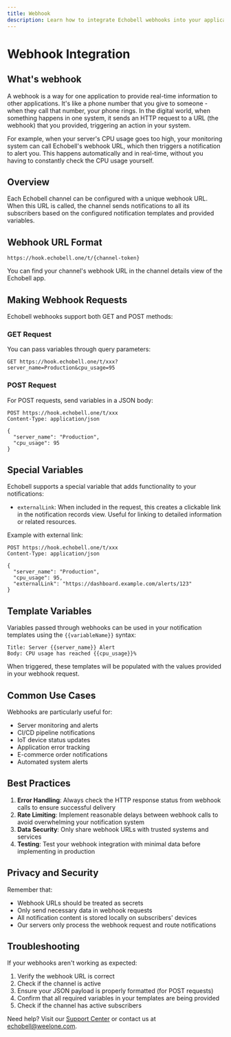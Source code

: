 ```yaml
---
title: Webhook
description: Learn how to integrate Echobell webhooks into your applications and services
---
```


# Webhook Integration

## What's webhook

A webhook is a way for one application to provide real-time information to other applications. It's like a phone number that you give to someone - when they call that number, your phone rings. In the digital world, when something happens in one system, it sends an HTTP request to a URL (the webhook) that you provided, triggering an action in your system.

For example, when your server's CPU usage goes too high, your monitoring system can call Echobell's webhook URL, which then triggers a notification to alert you. This happens automatically and in real-time, without you having to constantly check the CPU usage yourself.

## Overview

Each Echobell channel can be configured with a unique webhook URL. When this URL is called, the channel sends notifications to all its subscribers based on the configured notification templates and provided variables.

## Webhook URL Format

```
https://hook.echobell.one/t/{channel-token}
```

You can find your channel's webhook URL in the channel details view of the Echobell app.

## Making Webhook Requests

Echobell webhooks support both GET and POST methods:

### GET Request

You can pass variables through query parameters:

```http
GET https://hook.echobell.one/t/xxx?server_name=Production&cpu_usage=95
```

### POST Request

For POST requests, send variables in a JSON body:

```http
POST https://hook.echobell.one/t/xxx
Content-Type: application/json

{
  "server_name": "Production",
  "cpu_usage": 95
}
```

## Special Variables

Echobell supports a special variable that adds functionality to your notifications:

- `externalLink`: When included in the request, this creates a clickable link in the notification records view. Useful for linking to detailed information or related resources.

Example with external link:

```http
POST https://hook.echobell.one/t/xxx
Content-Type: application/json

{
  "server_name": "Production",
  "cpu_usage": 95,
  "externalLink": "https://dashboard.example.com/alerts/123"
}
```

## Template Variables

Variables passed through webhooks can be used in your notification templates using the `{{variableName}}` syntax:

```
Title: Server {{server_name}} Alert
Body: CPU usage has reached {{cpu_usage}}%
```

When triggered, these templates will be populated with the values provided in your webhook request.

## Common Use Cases

Webhooks are particularly useful for:

- Server monitoring and alerts
- CI/CD pipeline notifications
- IoT device status updates
- Application error tracking
- E-commerce order notifications
- Automated system alerts

## Best Practices

1. **Error Handling**: Always check the HTTP response status from webhook calls to ensure successful delivery
2. **Rate Limiting**: Implement reasonable delays between webhook calls to avoid overwhelming your notification system
3. **Data Security**: Only share webhook URLs with trusted systems and services
4. **Testing**: Test your webhook integration with minimal data before implementing in production

## Privacy and Security

Remember that:

- Webhook URLs should be treated as secrets
- Only send necessary data in webhook requests
- All notification content is stored locally on subscribers' devices
- Our servers only process the webhook request and route notifications

## Troubleshooting

If your webhooks aren't working as expected:

1. Verify the webhook URL is correct
2. Check if the channel is active
3. Ensure your JSON payload is properly formatted (for POST requests)
4. Confirm that all required variables in your templates are being provided
5. Check if the channel has active subscribers

Need help? Visit our [Support Center](/docs/support) or contact us at echobell@weelone.com.
